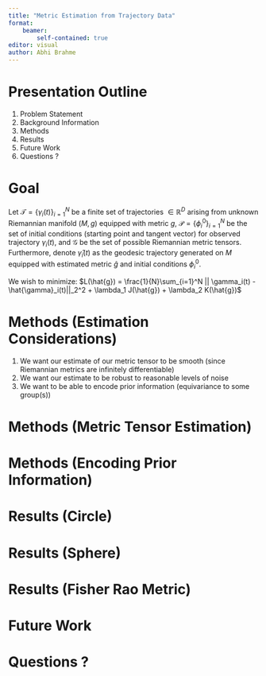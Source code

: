 ```yaml
---
title: "Metric Estimation from Trajectory Data"
format: 
    beamer: 
        self-contained: true
editor: visual
author: Abhi Brahme
---
```



# Presentation Outline

1.  Problem Statement
2.  Background Information
3.  Methods
4.  Results
5.  Future Work
6.  Questions ?

# Goal
Let $\mathcal{T} = \{ \gamma_i(t) \}_{i=1}^N$ be a finite set of trajectories $\in \mathbb{R}^D$ arising from unknown Riemannian manifold $(M,g)$ equipped with metric $g$, $\mathcal{P} = \{ \phi_i^0\}_{i=1}^N$ be the set of initial conditions (starting point and tangent vector) for observed trajectory $\gamma_i(t)$, and $\mathcal{G}$ be the set of possible Riemannian metric tensors. Furthermore, denote $\hat{\gamma}_i(t)$ as the geodesic trajectory generated on $M$ equipped with estimated metric $\hat{g}$ and initial conditions $\phi^0_i$.

We wish to minimize:
$L(\hat{g}) =  \frac{1}{N}\sum_{i=1}^N || \gamma_i(t) - \hat{\gamma}_i(t)||_2^2 + \lambda_1 J(\hat{g}) + \lambda_2 K(\hat{g})$


# Methods (Estimation Considerations)

1.  We want our estimate of our metric tensor to be smooth (since Riemannian metrics are infinitely differentiable)
2.  We want our estimate to be robust to reasonable levels of noise
3.  We want to be able to encode prior information (equivariance to some group(s))


# Methods (Metric Tensor Estimation)



# Methods (Encoding Prior Information)


# Results (Circle)

# Results (Sphere)

# Results (Fisher Rao Metric)


# Future Work 


# Questions ? 
